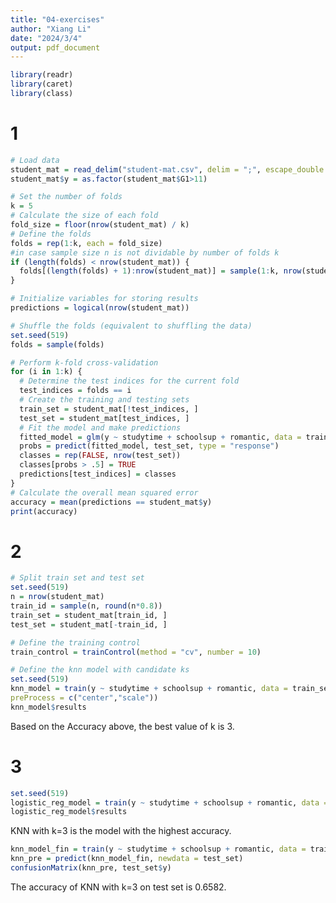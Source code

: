 ```yaml
---
title: "04-exercises"
author: "Xiang Li"
date: "2024/3/4"
output: pdf_document
---
```

```r
library(readr)
library(caret)
library(class)
```
# 1
```r
# Load data
student_mat = read_delim("student-mat.csv", delim = ";", escape_double = FALSE, trim_ws = TRUE)
student_mat$y = as.factor(student_mat$G1>11)

# Set the number of folds
k = 5
# Calculate the size of each fold
fold_size = floor(nrow(student_mat) / k)
# Define the folds
folds = rep(1:k, each = fold_size)
#in case sample size n is not dividable by number of folds k
if (length(folds) < nrow(student_mat)) {
  folds[(length(folds) + 1):nrow(student_mat)] = sample(1:k, nrow(student_mat) - length(folds))
}

# Initialize variables for storing results
predictions = logical(nrow(student_mat))

# Shuffle the folds (equivalent to shuffling the data)
set.seed(519)
folds = sample(folds)

# Perform k-fold cross-validation
for (i in 1:k) {
  # Determine the test indices for the current fold
  test_indices = folds == i
  # Create the training and testing sets
  train_set = student_mat[!test_indices, ]
  test_set = student_mat[test_indices, ]
  # Fit the model and make predictions
  fitted_model = glm(y ~ studytime + schoolsup + romantic, data = train_set, family = "binomial")
  probs = predict(fitted_model, test_set, type = "response")
  classes = rep(FALSE, nrow(test_set))
  classes[probs > .5] = TRUE
  predictions[test_indices] = classes
}
# Calculate the overall mean squared error
accuracy = mean(predictions == student_mat$y)
print(accuracy)
```
# 2
```r
# Split train set and test set
set.seed(519)
n = nrow(student_mat)
train_id = sample(n, round(n*0.8))
train_set = student_mat[train_id, ]
test_set = student_mat[-train_id, ]

# Define the training control
train_control = trainControl(method = "cv", number = 10)

# Define the knn model with candidate ks
set.seed(519)
knn_model = train(y ~ studytime + schoolsup + romantic, data = train_set, method = "knn", tuneGrid = expand.grid(k = c(1,3,5,7,9)), trControl = train_control,
preProcess = c("center","scale"))
knn_model$results
```
Based on the Accuracy above, the best value of k is 3.

# 3
```r
set.seed(519)
logistic_reg_model = train(y ~ studytime + schoolsup + romantic, data = train_set, method = "lda", trControl = train_control)
logistic_reg_model$results
```
KNN with k=3 is the model with the highest accuracy.
```r
knn_model_fin = train(y ~ studytime + schoolsup + romantic, data = train_set, method = "knn", tuneGrid=data.frame(k=3), trControl = trainControl(method = "none"), preProcess = c("center","scale"))
knn_pre = predict(knn_model_fin, newdata = test_set)
confusionMatrix(knn_pre, test_set$y)
```
The accuracy of KNN with k=3 on test set is 0.6582.

